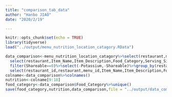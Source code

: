 ```yaml
---
title: "comparison_tab_data"
author: "Hanbo JIAO"
date: "2020/2/19"

---
```


```r
knitr::opts_chunk$set(echo = TRUE)
library(tidyverse)
load("../output/menu_nutrition_location_catagory.RData")
```

```r
data_comparison<-menu_nutrition_location_catagory%>%select(restaurant,menu)%>%unnest(menu)%>%
  select(restaurant,Item_Name,Item_Description,Food_Category,Serving_Size,Serving_Size_Unit,Calories:Dietary_Fiber,Shareable)%>%
  filter(Shareable==0)%>%select(-Potassium,-Shareable)%>%group_by(restaurant)%>%arrange(restaurant)%>%nest()%>%ungroup%>%mutate(restaurant_id=row_number())%>%group_by(restaurant)%>%unnest()%>%mutate(menu_id=row_number())%>%
  select(restaurant_id,restaurant,menu_id,Item_Name,Item_Description,Food_Category,everything())
colname<-data_comparison%>%colnames()
nutrition<-colname[9:18]
food_category<-data_comparison$Food_Category%>%unique()
save(food_category,nutrition,data_comparison,file = "../output/data_comparison.RData")

```

